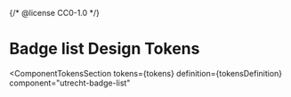 {/* @license CC0-1.0 */}


<Meta id="css-badge-list--tokens" title="CSS Component/Badge list/Design Tokens" />

# Badge list Design Tokens

<ComponentTokensSection
  tokens={tokens}
  definition={tokensDefinition}
  component="utrecht-badge-list"
></ComponentTokensSection>
